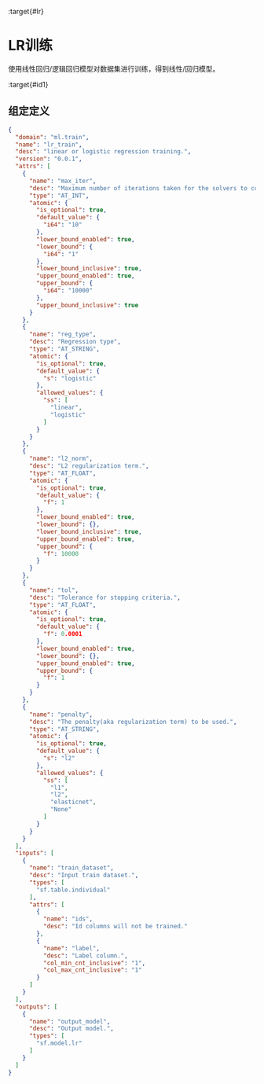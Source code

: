 :target{#lr}

# LR训练

使用线性回归/逻辑回归模型对数据集进行训练，得到线性/回归模型。

:target{#id1}

## 组定定义

```json
{
  "domain": "ml.train",
  "name": "lr_train",
  "desc": "linear or logistic regression training.",
  "version": "0.0.1",
  "attrs": [
    {
      "name": "max_iter",
      "desc": "Maximum number of iterations taken for the solvers to converge.",
      "type": "AT_INT",
      "atomic": {
        "is_optional": true,
        "default_value": {
          "i64": "10"
        },
        "lower_bound_enabled": true,
        "lower_bound": {
          "i64": "1"
        },
        "lower_bound_inclusive": true,
        "upper_bound_enabled": true,
        "upper_bound": {
          "i64": "10000"
        },
        "upper_bound_inclusive": true
      }
    },
    {
      "name": "reg_type",
      "desc": "Regression type",
      "type": "AT_STRING",
      "atomic": {
        "is_optional": true,
        "default_value": {
          "s": "logistic"
        },
        "allowed_values": {
          "ss": [
            "linear",
            "logistic"
          ]
        }
      }
    },
    {
      "name": "l2_norm",
      "desc": "L2 regularization term.",
      "type": "AT_FLOAT",
      "atomic": {
        "is_optional": true,
        "default_value": {
          "f": 1
        },
        "lower_bound_enabled": true,
        "lower_bound": {},
        "lower_bound_inclusive": true,
        "upper_bound_enabled": true,
        "upper_bound": {
          "f": 10000
        }
      }
    },
    {
      "name": "tol",
      "desc": "Tolerance for stopping criteria.",
      "type": "AT_FLOAT",
      "atomic": {
        "is_optional": true,
        "default_value": {
          "f": 0.0001
        },
        "lower_bound_enabled": true,
        "lower_bound": {},
        "upper_bound_enabled": true,
        "upper_bound": {
          "f": 1
        }
      }
    },
    {
      "name": "penalty",
      "desc": "The penalty(aka regularization term) to be used.",
      "type": "AT_STRING",
      "atomic": {
        "is_optional": true,
        "default_value": {
          "s": "l2"
        },
        "allowed_values": {
          "ss": [
            "l1",
            "l2",
            "elasticnet",
            "None"
          ]
        }
      }
    }
  ],
  "inputs": [
    {
      "name": "train_dataset",
      "desc": "Input train dataset.",
      "types": [
        "sf.table.individual"
      ],
      "attrs": [
        {
          "name": "ids",
          "desc": "Id columns will not be trained."
        },
        {
          "name": "label",
          "desc": "Label column.",
          "col_min_cnt_inclusive": "1",
          "col_max_cnt_inclusive": "1"
        }
      ]
    }
  ],
  "outputs": [
    {
      "name": "output_model",
      "desc": "Output model.",
      "types": [
        "sf.model.lr"
      ]
    }
  ]
}
```
